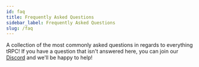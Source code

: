```yaml
---
id: faq
title: Frequently Asked Questions
sidebar_label: Frequently Asked Questions
slug: /faq
---
```



A collection of the most commonly asked questions in regards to everything tRPC! If you have a question that isn't answered here, you can join our [Discord](https://discord.com/invite/wzaMgEJkcf) and we'll be happy to help!

<Faq />
